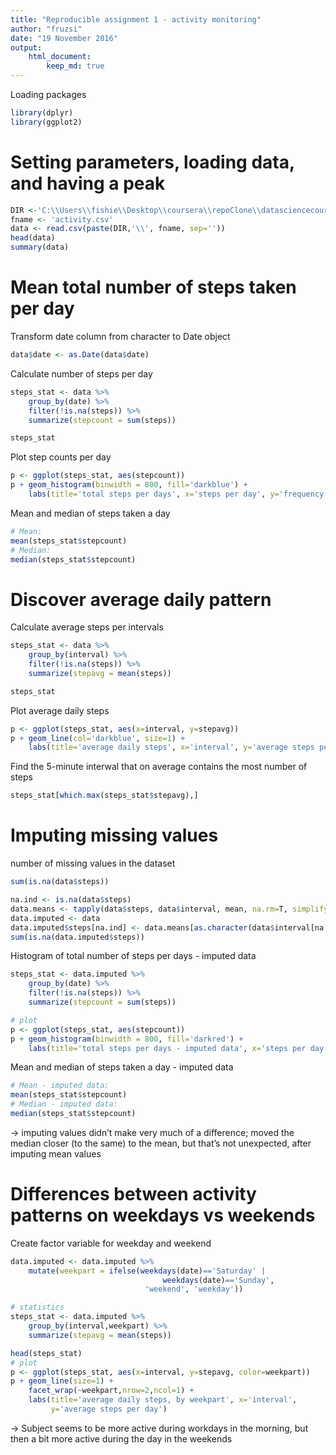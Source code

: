 ```yaml
---
title: "Reproducible assignment 1 - activity monitoring"
author: "fruzsi"
date: "19 November 2016"
output: 
    html_document:
        keep_md: true
---
```


Loading packages

```r
library(dplyr)
library(ggplot2)
```


# Setting parameters, loading data, and having a peak

```r
DIR <-'C:\\Users\\fishie\\Desktop\\coursera\\repoClone\\datasciencecoursera\\replic_assignmnent1'
fname <- 'activity.csv'
data <- read.csv(paste(DIR,'\\', fname, sep=''))
head(data)
summary(data)
```

# Mean total number of steps taken per day

Transform date column from character to Date object 

```r
data$date <- as.Date(data$date)
```

Calculate number of steps per day

```r
steps_stat <- data %>%
    group_by(date) %>%
    filter(!is.na(steps)) %>%
    summarize(stepcount = sum(steps))

steps_stat
```

Plot step counts per day

```r
p <- ggplot(steps_stat, aes(stepcount))
p + geom_histogram(binwidth = 800, fill='darkblue') +
    labs(title='total steps per days', x='steps per day', y='frequency')
```

Mean and median of steps taken a day

```r
# Mean:
mean(steps_stat$stepcount)
# Median:
median(steps_stat$stepcount)
```

# Discover average daily pattern

Calculate average steps per intervals

```r
steps_stat <- data %>%
    group_by(interval) %>%
    filter(!is.na(steps)) %>%
    summarize(stepavg = mean(steps))

steps_stat
```

Plot average daily steps

```r
p <- ggplot(steps_stat, aes(x=interval, y=stepavg))
p + geom_line(col='darkblue', size=1) +
    labs(title='average daily steps', x='interval', y='average steps per day')
```

Find the 5-minute interwal that on average contains the most number of steps

```r
steps_stat[which.max(steps_stat$stepavg),]
```


# Imputing missing values

number of missing values in the dataset

```r
sum(is.na(data$steps))
```

```r
na.ind <- is.na(data$steps)
data.means <- tapply(data$steps, data$interval, mean, na.rm=T, simplify=T)
data.imputed <- data
data.imputed$steps[na.ind] <- data.means[as.character(data$interval[na.ind])]
sum(is.na(data.imputed$steps))

```

Histogram of total number of steps per days - imputed data

```r
steps_stat <- data.imputed %>%
    group_by(date) %>%
    filter(!is.na(steps)) %>%
    summarize(stepcount = sum(steps))

# plot
p <- ggplot(steps_stat, aes(stepcount))
p + geom_histogram(binwidth = 800, fill='darkred') +
    labs(title='total steps per days - imputed data', x='steps per day', y='frequency')
```

Mean and median of steps taken a day - imputed data

```r
# Mean - imputed data:
mean(steps_stat$stepcount)
# Median - imputed data:
median(steps_stat$stepcount)
```
-> imputing values didn't make very much of a difference; moved the median closer (to the same) to the mean, but that's not unexpected, after imputing mean values

# Differences between activity patterns on weekdays vs weekends

Create factor variable for weekday and weekend

```r
data.imputed <- data.imputed %>%
    mutate(weekpart = ifelse(weekdays(date)=='Saturday' | 
                                  weekdays(date)=='Sunday',
                              'weekend', 'weekday'))

# statistics
steps_stat <- data.imputed %>%
    group_by(interval,weekpart) %>%
    summarize(stepavg = mean(steps))

head(steps_stat)
# plot
p <- ggplot(steps_stat, aes(x=interval, y=stepavg, color=weekpart))
p + geom_line(size=1) +
    facet_wrap(~weekpart,nrow=2,ncol=1) +
    labs(title='average daily steps, by weekpart', x='interval', 
         y='average steps per day')
```


-> Subject seems to be more active during workdays in the morning, but then a bit more active during the day in the weekends

